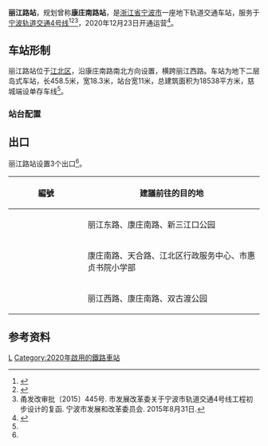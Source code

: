 {{Infobox station
| name = 丽江路站
| eng_name = Lijiang Road Station
| linecolour = {{NingboRT color|4|s}}
| type = [[地铁站|地铁站]]
| image = Lijiang Road Station, 2020-12-26 01.jpg
| caption = 
| address = 康庄南路、丽江西路路口
| borough = [[浙江省|浙江省]][[宁波市|宁波市]][[江北区_(宁波市)|江北区]]
| country = {{CHN}}
| coordinates = {{coord|format=dms|display=inline,title|Region:CN_Railway_Station}}
| owned = [[宁波市轨道交通集团有限公司|宁波市轨道交通集团]]
| operator = 宁波市轨道交通集团运营分公司
| line = {{NingboRT Sign|4|full}}
| distance = 
| platform = 1个[[岛式站台|岛式站台]]
| tracks = 2条
| bus_routes = <!--公交线路-->
| bus_stands = <!--公交站数量-->
| connections = <!--换乘交通-->
| structure = 地下车站
| hall = 地下站厅
| Interchange = 
| elevator = 2部
| exits = 3个
| disabled = <!--无障碍设施-->
| depth = <!--车站埋深-->
| levels = 2层
| architect = 
| architectural_style = 
| colour = 
| status = 在用
| built = 
| opened = {{NingboRT Dater|ymd|line=4}}
| closed = 
| former = 
| passengers = 
| pass_year = 
| pass_rank = 
| station_hours =
| hours = {{NingboRT Station Time|4|宁慈|0:11|慈东|0:21|东慈|0:38}}
| first = {{NingboRT Time|4宁慈F|0:11}}<br/>{{NingboRT Time|4慈东F|0:21}}
| last = {{NingboRT Time|4东慈L|0:38}}<br/>{{NingboRT Time|4慈东L|0:21}}
| adjacent = {{s-rail-start}}
{{s-rail|title=NingboRT}}
{{s-line new|system=NingboRT|line=4|previous=庄桥火车站|next=双东路}}
{{end box}}
| route_map = {{bs-map|inline=1|legend=0
|top=往[[客运中心站_(宁波市)|客运中心站]]
|map=
uSTRf\\uSTRg
uSTR\ENDEa!~STRc2\umABZg3
uSTR\ABZg+1\uSTR!~STRc4
uSTR\STR\uSTR
uSTR!~STRc2\ABZg3\uSTR
umABZg+1\STR2!~STRc4\uSTR!~STRc3
uSTR\STRc1\umABZg+4
uSTR+BSl\BS\uSTR+BSr
uSTR+BSl\BS\uSTR+BSr
uSTRf\\uSTRg
|bottom=往[[云霞路站|云霞路站]]
}}
}}
'''丽江路站'''，规划曾称'''康庄南路站'''，是[[浙江省|浙江省]][[宁波市|宁波市]]一座地下轨道交通车站，服务于[[宁波轨道交通|宁波轨道交通]][[宁波轨道交通4号线|4号线]]<ref>{{cite web|url=http://news.cnnb.com.cn/system/2015/09/08/008394376.shtml|title=4号线要来了！离开工差最后一步 看车站位置离你家远不远|publisher=甬派客户端|date=2015-09-08|accessdate=2017-12-23|archive-date=2015-09-19|archive-url=https://web.archive.org/web/20150919155509/http://news.cnnb.com.cn/system/2015/09/08/008394376.shtml|dead-url=yes}}</ref><ref>{{cite web|url=http://news.cnnb.com.cn/system/2016/02/25/008473173.shtml|title=宁波地铁4号线、2号线二期站名命名方案公示|publisher=中国宁波网|date=2016-02-25|accessdate=2017-12-23|archive-date=2016-02-26|archive-url=https://web.archive.org/web/20160226083938/http://news.cnnb.com.cn/system/2016/02/25/008473173.shtml|dead-url=yes}}</ref><ref name="main">甬发改审批〔2015〕445号. 市发展改革委关于宁波市轨道交通4号线工程初步设计的复函. 宁波市发展和改革委员会. 2015年8月31日.</ref>，2020年12月23日开通运营<ref name="open-ride4">{{Cite web|title=官宣！宁波轨道交通4号线12月23日上午10时开通运营|url=http://news.cnnb.com.cn/system/2020/12/21/030214390.shtml|accessdate=2020-12-21|author=张燕|date=2020-12-21|format=|publisher=中国宁波网|language=|archiveurl=https://web.archive.org/web/20201221095359/http://news.cnnb.com.cn/system/2020/12/21/030214390.shtml|archivedate=2020-12-21|dead-url=no}}</ref>。

== 车站形制 ==
丽江路站位于[[江北区_(宁波市)|江北区]]，沿康庄南路南北方向设置，横跨丽江西路。车站为地下二层岛式车站，长458.5米，宽18.3米，站台宽11米，总建筑面积为18538平方米，慈城端设单存车线<ref name="main" />。

=== 站台配置 ===
{{RenderStations|system=NingboRT|
{{RailStStart|西}}
{{RailStLine|1|1|dir=l|{{NingboRT Sign|4}} $$庄桥火车站$$・{{NingboRT Terminus|4|left}}方向}}
{{RailStPlatform|岛}}
{{RailStLine|2|2|dir=r|{{NingboRT Sign|4}} $$双东路$$・{{NingboRT Terminus|4|right}}方向}}
{{RailStEnd|东}}
}}

== 出口 ==
丽江路站设置3个出口<ref name="main" />。
{| class="wikitable"
! width="135px" |編號
!建議前往的目的地
|-
|{{NingboRT Exit|A}}
|丽江东路、康庄南路、新三江口公园
|-
|{{NingboRT Exit|B}}
|康庄南路、天合路、江北区行政服务中心、市惠贞书院小学部
|-
|{{NingboRT Exit|D}}
|丽江西路、康庄南路、双古渡公园
|}

==参考资料==
{{reflist}}

{{宁波轨道交通4号线|L}}

[[Category:宁波市江北区轨道交通车站|L]]
[[Category:2020年啟用的鐵路車站|Category:2020年啟用的鐵路車站]]
